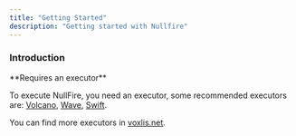 ```yaml
---
title: "Getting Started"
description: "Getting started with Nullfire"
---
```


### Introduction

<Info>
  **Requires an executor**

  To execute NullFire, you need an executor, some recommended executors are: [Volcano](https://volcano.wtf/), [Wave](https://getwave.gg), [Swift](https://getswift.vip/).

  You can find more executors in [voxlis.net](https://voxlis.net/).
</Info>